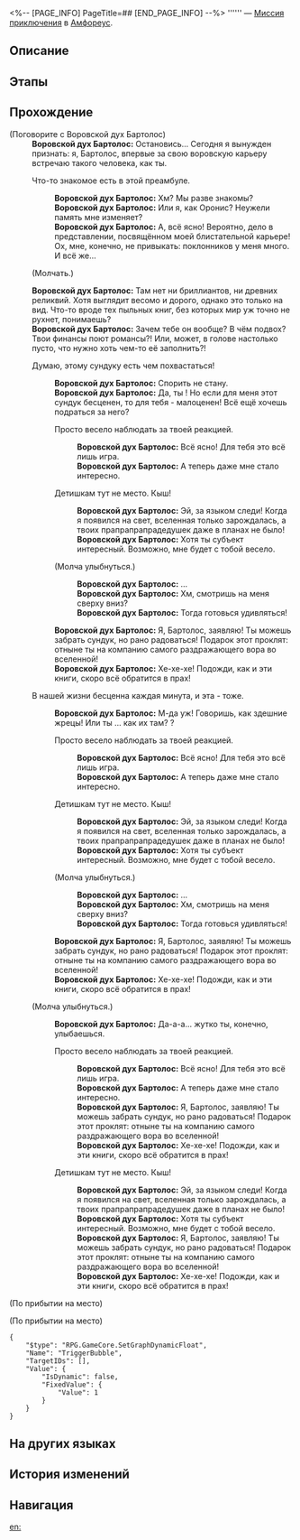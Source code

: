 <%-- [PAGE_INFO]
PageTitle=##
[END_PAGE_INFO] --%>
{{Дополнить|Диалоги.}}
{{Миссия Инфобокс
|id              = 4015710
|Название        = 
|Изображение     = Миссия .png
|Тип             = Миссия приключения
|Событие         = 
|Глава           = 
|Условия         = Завершена [[Миссия Освоения]] «[[О раздор, избавь от преследующих страхов]]»
|Персонажи       = Воровской дух Бартолос; Первопроходец
|СтартЛокация    = [[Амфореус]] — [[Святилище предсказаний Янусополиса]]
|Мир             = Амфореус
|Предыдущая      = 
|Следующая       = 
|Награды         = Звёздный нефрит*40; Небесная амброзия*60
}}
'''''' — [[Миссия приключения]] в [[Амфореус]].

==Описание==
{{Описание|<!--официальное описание из Перекрёстка судеб-->}}

==Этапы==


==Прохождение==
{{Дополнить}}

;(Поговорите с Воровской дух Бартолос)
:'''Воровской дух Бартолос:''' Остановись... Сегодня я вынужден признать: я, Бартолос, впервые за свою воровскую карьеру встречаю такого человека, как ты.
:{{Диалог|Стрелка}} Что-то знакомое есть в этой преамбуле.
::'''Воровской дух Бартолос:''' Хм? Мы разве знакомы?
::'''Воровской дух Бартолос:''' Или я, как Оронис? Неужели память мне изменяет?
::'''Воровской дух Бартолос:''' А, всё ясно! Вероятно, дело в представлении, посвящённом моей блистательной карьере! Ох, мне, конечно, не привыкать: поклонников у меня много. И всё же...
:{{Диалог|Стрелка}} (Молчать.)
:'''Воровской дух Бартолос:''' Там нет ни бриллиантов, ни древних реликвий. Хотя выглядит весомо и дорого, однако это только на вид. Что-то вроде тех пыльных книг, без которых мир уж точно не рухнет, понимаешь?
:'''Воровской дух Бартолос:''' Зачем тебе он вообще? В чём подвох? Твои финансы поют романсы?! Или, может, в голове настолько пусто, что нужно хоть чем-то её заполнить?!
:{{Диалог|Стрелка}} Думаю, этому сундуку есть чем похвастаться!
::'''Воровской дух Бартолос:''' Спорить не стану.
::'''Воровской дух Бартолос:''' Да, ты {{MC|ж=права|м=прав}}! Но если для меня этот сундук бесценен, то для тебя - малоценен! Всё ещё хочешь подраться за него?
::{{Диалог|Стрелка}} Просто весело наблюдать за твоей реакцией.
:::'''Воровской дух Бартолос:''' Всё ясно! Для тебя это всё лишь игра.
:::'''Воровской дух Бартолос:''' А теперь даже мне стало интересно.
::{{Диалог|Стрелка}} Детишкам тут не место. Кыш!
:::'''Воровской дух Бартолос:''' Эй, за языком следи! Когда я появился на свет, вселенная только зарождалась, а твоих прапрапрапрадедушек даже в планах не было!
:::'''Воровской дух Бартолос:''' Хотя ты субъект интересный. Возможно, мне будет с тобой весело.
::{{Диалог|Стрелка}} (Молча улыбнуться.)
:::'''Воровской дух Бартолос:''' ...
:::'''Воровской дух Бартолос:''' Хм, смотришь на меня сверху вниз?
:::'''Воровской дух Бартолос:''' Тогда готовься удивляться!
::'''Воровской дух Бартолос:''' Я, Бартолос, заявляю! Ты можешь забрать сундук, но рано радоваться! Подарок этот проклят: отныне ты {{MC|ж=обречена|м=обречён}} на компанию самого раздражающего вора во вселенной!
::'''Воровской дух Бартолос:''' Хе-хе-хе! Подожди, как и эти книги, скоро всё обратится в прах!
:{{Диалог|Стрелка}} В нашей жизни бесценна каждая минута, и эта - тоже.
::'''Воровской дух Бартолос:''' М-да уж! Говоришь, как здешние жрецы! Или ты {{MC|м=этот|ж=эта}}... как их там? {{MC|ж=Перформансистка|м=Перформансист}}?
::{{Диалог|Стрелка}} Просто весело наблюдать за твоей реакцией.
:::'''Воровской дух Бартолос:''' Всё ясно! Для тебя это всё лишь игра.
:::'''Воровской дух Бартолос:''' А теперь даже мне стало интересно.
::{{Диалог|Стрелка}} Детишкам тут не место. Кыш!
:::'''Воровской дух Бартолос:''' Эй, за языком следи! Когда я появился на свет, вселенная только зарождалась, а твоих прапрапрапрадедушек даже в планах не было!
:::'''Воровской дух Бартолос:''' Хотя ты субъект интересный. Возможно, мне будет с тобой весело.
::{{Диалог|Стрелка}} (Молча улыбнуться.)
:::'''Воровской дух Бартолос:''' ...
:::'''Воровской дух Бартолос:''' Хм, смотришь на меня сверху вниз?
:::'''Воровской дух Бартолос:''' Тогда готовься удивляться!
::'''Воровской дух Бартолос:''' Я, Бартолос, заявляю! Ты можешь забрать сундук, но рано радоваться! Подарок этот проклят: отныне ты {{MC|ж=обречена|м=обречён}} на компанию самого раздражающего вора во вселенной!
::'''Воровской дух Бартолос:''' Хе-хе-хе! Подожди, как и эти книги, скоро всё обратится в прах!
:{{Диалог|Стрелка}} (Молча улыбнуться.)
::'''Воровской дух Бартолос:''' Да-а-а... жутко ты, конечно, улыбаешься.
::{{Диалог|Стрелка}} Просто весело наблюдать за твоей реакцией.
:::'''Воровской дух Бартолос:''' Всё ясно! Для тебя это всё лишь игра.
:::'''Воровской дух Бартолос:''' А теперь даже мне стало интересно.
:::'''Воровской дух Бартолос:''' Я, Бартолос, заявляю! Ты можешь забрать сундук, но рано радоваться! Подарок этот проклят: отныне ты {{MC|ж=обречена|м=обречён}} на компанию самого раздражающего вора во вселенной!
:::'''Воровской дух Бартолос:''' Хе-хе-хе! Подожди, как и эти книги, скоро всё обратится в прах!
::{{Диалог|Стрелка}} Детишкам тут не место. Кыш!
:::'''Воровской дух Бартолос:''' Эй, за языком следи! Когда я появился на свет, вселенная только зарождалась, а твоих прапрапрапрадедушек даже в планах не было!
:::'''Воровской дух Бартолос:''' Хотя ты субъект интересный. Возможно, мне будет с тобой весело.
:::'''Воровской дух Бартолос:''' Я, Бартолос, заявляю! Ты можешь забрать сундук, но рано радоваться! Подарок этот проклят: отныне ты {{MC|ж=обречена|м=обречён}} на компанию самого раздражающего вора во вселенной!
:::'''Воровской дух Бартолос:''' Хе-хе-хе! Подожди, как и эти книги, скоро всё обратится в прах!
;(По прибытии на место)

;(По прибытии на место)
<pre>{
	"$type": "RPG.GameCore.SetGraphDynamicFloat",
	"Name": "TriggerBubble",
	"TargetIDs": [],
	"Value": {
		"IsDynamic": false,
		"FixedValue": {
			"Value": 1
		}
	}
}</pre>
{{Диалог Конец}}

==На других языках==
{{На других языках
|en   = 
|zhs  = 
|zht  = 
|ja   = 
|ko   = 
|es   = 
|fr   = 
|ru   = 
|th   = 
|vi   = 
|de   = 
|id   = 
|pt   = 
}}

==История изменений==
{{История изменений|3.5}}

==Навигация==
{{Миссия приключения Навбокс|Глава }}

[[en:]]
